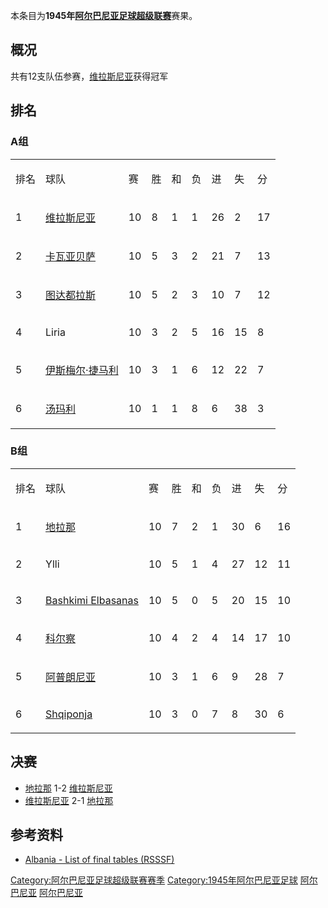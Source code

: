 {{Infobox football league season
| competition                = [[阿尔巴尼亚足球超级联赛|阿尔巴尼亚足球超级联赛]]
| season                     = 1945年
| winners                    = [[维拉斯尼亚足球俱乐部|维拉斯尼亚]]
| prevseason                 = [[1942年阿尔巴尼亚足球超级联赛|1942年]]
| nextseason                 = [[1946年阿尔巴尼亚足球超级联赛|1946年]]
}}
本条目为'''1945年[[阿尔巴尼亚足球超级联赛|阿尔巴尼亚足球超级联赛]]'''赛果。

==概况==
共有12支队伍参赛，[[维拉斯尼亚足球俱乐部|维拉斯尼亚]]获得冠军

==排名==
===A组===
{| class="wikitable" style="text-align: center;"
|排名||球队||赛||胜||和||负||进||失||分
|-
|1||[[维拉斯尼亚足球俱乐部|维拉斯尼亚]]||10||8||1||1||26||2||17
|-
|2||[[卡瓦亚贝萨体育俱乐部|卡瓦亚贝萨]]||10||5||3||2||21||7||13
|-
|3||[[图达都拉斯体育俱乐部|图达都拉斯]]||10||5||2||3||10||7||12
|-
|4||Liria||10||3||2||5||16||15||8
|-
|5||[[法拿莫达利体育俱乐部|伊斯梅尔·捷马利]]||10||3||1||6||12||22||7
|-
|6||[[湯瑪利足球會|汤玛利]]||10||1||1||8||6||38||3
|}

===B组===
{| class="wikitable" style="text-align: center;"
|排名||球队||赛||胜||和||负||进||失||分
|-
|1||[[地拉那足球俱乐部|地拉那]]||10||7||2||1||30||6||16
|-
|2||Ylli||10||5||1||4||27||12||11
|-
|3||[[KS_Elbasani|Bashkimi Elbasanas]]||10||5||0||5||20||15||10
|-
|4||[[科尔察足球俱乐部|科尔察]]||10||4||2||4||14||17||10
|-
|5||[[阿普朗尼亚足球俱乐部|阿普朗尼亚]]||10||3||1||6||9||28||7
|-
|6||[[Luftëtari|Shqiponja]]||10||3||0||7||8||30||6
|}


==决赛==
*[[地拉那足球俱乐部|地拉那]] 1-2 [[维拉斯尼亚足球俱乐部|维拉斯尼亚]]
*[[维拉斯尼亚足球俱乐部|维拉斯尼亚]] 2-1 [[地拉那足球俱乐部|地拉那]]

==参考资料==
*[http://www.giovanniarmillotta.it/albania/calcio/alba45.html Albania - List of final tables (RSSSF)]{{Wayback|url=http://www.giovanniarmillotta.it/albania/calcio/alba45.html |date=20171021094731 }}

{{Albanian Superliga seasons |state=autocollapse}}
{{1944–45 in European Football (UEFA)}}
{{1945–46 in European Football (UEFA)}}

[[Category:阿尔巴尼亚足球超级联赛赛季|Category:阿尔巴尼亚足球超级联赛赛季]]
[[Category:1945年阿尔巴尼亚足球|Category:1945年阿尔巴尼亚足球]]
[[Category:1944年至1945年本土足球联赛|阿尔巴尼亚]]
[[Category:1945年至1946年本土足球联赛|阿尔巴尼亚]]